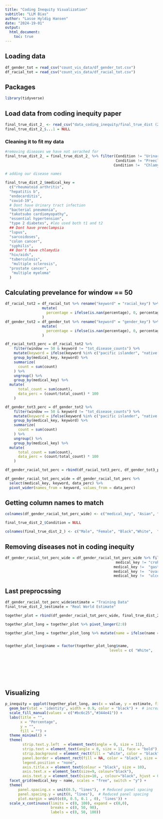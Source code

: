 ```yaml
---
title: "Coding Inequity Visualization"
subtitle: "LLM Bias"
author: "Lasse Hyldig Hansen"
date: "2024-19-01"
output: 
  html_document:
    toc: true
---
```


## Loading data

```r
df_gender_tot = read_csv("count_vis_data/df_gender_tot.csv")
df_racial_tot = read_csv("count_vis_data/df_racial_tot.csv")
```

## Packages

```r
library(tidyverse)
```

## Load data from coding inequity paper

```r
final_true_dist_2_ <- read_csv("data_coding_inequity/final_true_dist (2).csv")
final_true_dist_2_$...1 = NULL
```

### Cleaning it to fit my data

```r

#removing diseases we have not serached for 
final_true_dist_2_ = final_true_dist_2_ %>% filter(Condition != "Urinary tract infection" &
                                                   Condition != "Preeclampsia" &
                                                  Condition !=  "Chlamydia" ) 

# adding our disease names

final_true_dist_2_$medical_key = 
  c("rheumatoid arthritis", 
  "hepatitis b",
  "endocarditis", 
  "covid-19",
  # Dont have Urinary tract infection
  "bacterial pneumonia",
  "takotsubo cardiomyopathy",
  "essential hypertension",
  "type 2 diabetes", #leo used both t1 and t2
  ## Dont have preeclampsia
  "lupus", 
  "sarcoidoses",
  "colon cancer",  
  "syphilis",  
  ## Don't have chlamydia
  "hiv/aids", 
  "tuberculosis", 
   "multiple sclerosis", 
  "prostate cancer",   
   "multiple myeloma"
  )


```

## Calculating prevelance for window == 50

```r

df_racial_tot2 = df_racial_tot %>% rename("keyword" = "racial_key") %>% 
                 mutate(
                   percentage = ifelse(is.nan(percentage), 0, percentage)
                 )
df_gender_tot2 = df_gender_tot %>% rename("keyword" = "gender_key") %>% 
                 mutate(
                   percentage = ifelse(is.nan(percentage), 0, percentage)
                 )

df_racial_tot3_perc = df_racial_tot2 %>%
    filter(window == 50 & keyword != "tot_disease_counts") %>% 
    mutate(keyword = ifelse(keyword %in% c("pacific islander", "native american/alaskan native"), "other", keyword)) %>% 
    group_by(medical_key, keyword) %>%
    summarize(
      count = sum(count)
    ) %>%
    ungroup() %>% 
    group_by(medical_key) %>%
  mutate(
      total_count = sum(count),
      data_perc = (count/total_count) * 100
    )

df_gender_tot3_perc = df_gender_tot2 %>%
    filter(window == 50 & keyword != "tot_disease_counts") %>% 
    mutate(keyword = ifelse(keyword %in% c("pacific islander", "native american/alaskan native"), "other", keyword)) %>% 
    group_by(medical_key, keyword) %>%
    summarize(
      count = sum(count)
    ) %>%
    ungroup() %>% 
    group_by(medical_key) %>%
  mutate(
      total_count = sum(count),
      data_perc = (count/total_count) * 100
    )

df_gender_racial_tot_perc = rbind(df_racial_tot3_perc, df_gender_tot3_perc)

df_gender_racial_tot_perc_wide = df_gender_racial_tot_perc %>%
  select(medical_key, keyword, data_perc) %>%
  pivot_wider(names_from = keyword, values_from = data_perc)
```

## Getting column names to match

```r
colnames(df_gender_racial_tot_perc_wide) <- c("medical_key", "Asian", "Black", "Hispanic/Latino", "Other", "White", "Female", "Male")

final_true_dist_2_$Condition = NULL

colnames(final_true_dist_2_) <- c("Male", "Female", "Black","White",  "Hispanic/Latino", "Asian", "Other", "medical_key")
```

## Removing diseases not in coding inequity

```r
df_gender_racial_tot_perc_wide = df_gender_racial_tot_perc_wide %>% filter(medical_key != "chagas disease" &
                                                   medical_key != "crohn’s disease" &
                                                  medical_key !=  "gastric cancer" &
                                                  medical_key !=  "ovarian cancer" &
                                                  medical_key !=  "ulcerative colitis") 
```

## Last preprocssing

```r

df_gender_racial_tot_perc_wide$estimate = "Training Data"
final_true_dist_2_$estimate = "Real World Estimate"

together_plot = rbind(df_gender_racial_tot_perc_wide, final_true_dist_2_)

together_plot_long = together_plot %>% pivot_longer(2:8)

together_plot_long = together_plot_long %>% mutate(name = ifelse(name == "Hispanic/Latino", "Hispanic", name))


together_plot_long$name = factor(together_plot_long$name, 
                                                levels = c( "White", 
                                                                        "Black", 
                                                                        "Asian",
                                                                        "Hispanic",
                                                                        "Other",
                                                                        "Female",
                                                                        "Male"))
```

## Visualizing

```r
p_inequity = ggplot(together_plot_long, aes(x = value, y = estimate, fill = estimate)) +
  geom_bar(stat = 'identity', width = 0.9, color = "black") +  # increased bar width
  scale_fill_manual(values = c("#bc6c25","#344e41")) +
  labs(title = "",
       x = "Percentage",
       y = "",
       fill = "") +
  theme_minimal() +
  theme(
        strip.text.y.left  = element_text(angle = 0, size = 11),
        strip.text = element_text(angle = 0, size = 11, face = "bold"),
        strip.background = element_rect(fill = "white", color = "black", size = 0.5),
        panel.border = element_rect(fill = NA, color = "black", size = 0.5),
        legend.position = "none",
        axis.title.x = element_text(colour = "black", size = 10),
        axis.text.x = element_text(size=9, colour="black"),
        axis.text.y = element_text(size=10, , colour="black", hjust = 0)) +
  facet_grid(medical_key ~ name, scales = "free", switch = "y") +
  theme(
      panel.spacing.x = unit(0.5, "lines"),  # Reduced panel spacing
      panel.spacing.y = unit(0, "lines"),  # Reduced panel spacing
      plot.margin = unit(c(0, 0.5, 0.1 , 0), 'lines')) + 
  scale_x_continuous(limits = c(0, 100), expand = c(0,0),
                     breaks = c(0, 50, 90),
                     labels = c(0, 50, 100))

```

